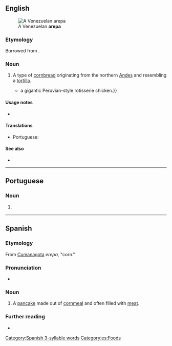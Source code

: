 ==English==
[[File:Arepa_asada.JPG|thumb|A Venezuelan '''arepa''']]

===Etymology===
Borrowed from {{bor|en|es|arepa}}.

===Noun===
{{en-noun}}

# A type of [[cornbread]] originating from the northern [[Andes]] and resembling a [[tortilla]].
#* {{quote-journal|2009|January 25|Kris Ensminger|On the Cheap|New York Times|url=http://www.nytimes.com/2009/01/25/nyregion/thecity/25rest.html
|passage=The menu darts among Latin American cuisines like '''arepas''', empanadas (a duo) and {{...|Luz’s most popular dish,}} a gigantic Peruvian-style rotisserie chicken.}}

====Usage notes====
* {{U:en:foreignism|Spanish}}

====Translations====
{{trans-top|type of corn bread from the northern Andes}}
* Portuguese: {{t+|pt|arepa|f}}
{{trans-mid}}
{{trans-bottom}}

====See also====
* {{pedialite}}

----

==Portuguese==

===Noun===
{{pt-noun|f}}

# {{l|en|arepa}} {{gloss|type of corn bread from the northern Andes}}

{{topics|pt|Breads}}

----

==Spanish==

===Etymology===
From [[w:Cumanagota language|Cumanagota]] ''erepa,'' "corn."

===Pronunciation===
* {{es-IPA}}

===Noun===
{{es-noun|f}}

# A [[pancake]] made out of [[cornmeal]] and often filled with [[meat]].

===Further reading===
* {{R:DRAE 2001}}

[[Category:Spanish 3-syllable words]]
[[Category:es:Foods]]